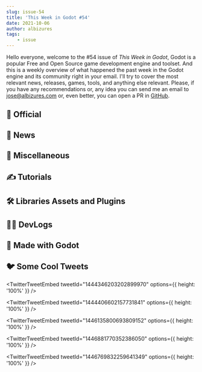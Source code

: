 ```yaml
---
slug: issue-54
title: 'This Week in Godot #54'
date: 2021-10-06
author: albizures
tags:
	- issue
---
```


Hello everyone, welcome to the #54 issue of _This Week in Godot_, Godot is a popular Free and Open Source game development engine and toolset. And this is a weekly overview of what happened the past week in the Godot engine and its community right in your email. I'll try to cover the most relevant news, releases, games, tools, and anything else relevant. Please, if you have any recommendations or, any idea you can send me an email to jose@albizures.com or, even better, you can open a PR in [GitHub](https://github.com/albizures/ThisWeekInGodot).

## 👮 Official

<Card
	author="Godot Engine"
	link="https://godotengine.org/article/dev-snapshot-godot-3-4-beta-6"
	section="Official"
	label="Dev snapshot: Godot 3.4 beta 6"
	description="One step closer to releasing Godot 3.4 with this new beta, which may be the final one before Release Candidate."
	publisher="Godot Engine"
	icon="https://godotengine.org/themes/godotengine/assets/favicon.png"
	cover="https://godotengine.org/storage/app/uploads/public/615/db4/6c2/615db46c275e9053218403.jpg"
	date="2021-10-06T09:00:00.000Z"
/>
<Card
	author="Godot Engine"
	link="https://godotengine.org/article/godot-games-steam-next-fest-oct-2021"
	section="Official"
	label="Godot games in the Steam Next Fest (October 2021)"
	description="As the days passes and the team and contributors work hard to deliver Godot 4.x and Godot 3.4."
	publisher="Godot Engine"
	icon="https://godotengine.org/themes/godotengine/assets/favicon.png"
	cover="https://godotengine.org/storage/app/uploads/public/615/c8d/d24/615c8dd245136034621315.png"
	date="2021-10-05T09:00:00.000Z"
/>

## 📰 News

<Card
	author="hiulit"
	link="https://github.com/hiulit/Unofficial-Godot-Engine-Raspberry-Pi/releases/tag/v1.6.0"
	section="News"
	label="Unofficial Godot Engine binaries for the Raspberry Pi: release v1.6.0"
	description="Added New Godot 3.3.4 binaries."
	publisher="GitHub"
	icon="https://github.com/windows-tile.png"
	cover="https://opengraph.githubassets.com/87ec8ec31b9abb9f8b94bef8ceb80f5b6e4e3c83f9a1c7f1bec0770119c81edf/hiulit/Unofficial-Godot-Engine-Raspberry-Pi/releases/tag/v1.6.0"
	date="2021-10-04T09:00:00.000Z"
/>
<Card
	author="rakugoteam"
	link="https://github.com/rakugoteam/Emojis-For-Godot/releases/tag/1.2"
	section="News"
	label="Emojis for Godot: Release v1.2"
	description=""
	publisher="GitHub"
	icon="https://github.com/windows-tile.png"
	cover="https://opengraph.githubassets.com/2451d9fa362f5adb31a1d23f0278a77a768261116cc29d6dff0fe5385c73c35b/rakugoteam/Emojis-For-Godot/releases/tag/1.2"
	date="2021-10-07T09:00:00.000Z"
/>

<Card
	author="Bakenshake"
	link="https://itch.io/jam/godot-wild-jam-38"
	section="News"
	label="The theme for the 38th Godot Wild Jam is Solarpunk"
	description="Welcome to the Godot Wild Jam which starts the second weekend of every month."
	publisher="itch.io"
	icon="https://itch.io/favicon.ico"
	cover="https://img.itch.zone/aW1nLzcwMjE0MDQucG5n/original/RfgOsw.png"
	date="2021-10-11T04:21:00.000Z"
/>

<Card
	author="Emilio"
	link="https://twitter.com/Coppola_Emilio/status/1446252146740056067"
	section="News"
	label="Dialogic is looking for tester!"
	description="Create dialogs, characters and scenes to display conversations in your Godot games."
	publisher="Twitter"
	icon="https://abs.twimg.com/responsive-web/client-web/icon-ios.b1fc7275.png"
	cover="https://camo.githubusercontent.com/29c3579a8930fe1501ac1caa39ca1d329258773fca244412394f1fdd5cf4da15/68747470733a2f2f636f70706f6c61656d696c696f2e636f6d2f696d616765732f6469616c6f6769632f6469616c6f6769632d6865726f2d312e332e706e673f7631"
	date="2021-10-11T04:21:00.000Z"
/>

## 🤷 Miscellaneous

<Card
	author="itsbreakfast"
	link="https://youtu.be/M7VHgT6HiE4&ab_channel=itsbreakfast"
	section="Miscellaneous"
	label="Reviving a Forgotten Video Game Genre"
	description="a video game genre from the wii/DS era"
	publisher="YouTube"
	icon="https://www.youtube.com/s/desktop/be17f2ce/img/favicon_144x144.png"
	cover="https://i.ytimg.com/vi/M7VHgT6HiE4/maxresdefault.jpg"
	date="2021-10-04T00:00:00.000Z"
/>
<Card
	author="Feniks"
	link="https://store.steampowered.com/curator/41324400-Is-it-made-with-Godot/"
	section="Miscellaneous"
	label="Steam Curator: Is it made with Godot"
	description="Unofficial list of games that are made with Godot Engine"
	publisher="Steam"
	icon="https://store.steampowered.com/favicon.ico"
	cover="https://cdn.cloudflare.steamstatic.com/steamcommunity/public/images/avatars/7b/7b6189d61d7d080c805e5b8aed490290a79aa3d1_full.jpg"
	date="2021-10-08T09:00:00.000Z"
/>
<Card
	author="FinePointCGI"
	link="https://youtu.be/_timNOvSm_U"
	section="Miscellaneous"
	label="Lets Look At | Godot 4 Godot Get Bone Animation!"
	description="Hey Guys, this time we talk about a new feature in Godot 4 bone animation!"
	publisher="YouTube"
	icon="https://www.youtube.com/s/desktop/be17f2ce/img/favicon_144x144.png"
	cover="https://i.ytimg.com/vi/_timNOvSm_U/maxresdefault.jpg"
	date="2021-10-08T00:00:00.000Z"
/>

## ✍️ Tutorials

<Card
	author="AJ08Coder"
	link="https://youtu.be/n5Ttwm2pfn8"
	section="Tutorials"
	label="Create a boss battle in 6 minutes"
	description="Video will show you how to make boss in 5 minutes using the Godot engine."
	publisher="YouTube"
	icon="https://www.youtube.com/s/desktop/be17f2ce/img/favicon_144x144.png"
	cover="https://i.ytimg.com/vi/n5Ttwm2pfn8/maxresdefault.jpg"
	date="2021-10-03T00:00:00.000Z"
/>
<Card
	author="MrEliptik"
	link="https://youtu.be/aBxk-n61SjM"
	section="Tutorials"
	label="Super Easy 2D Destructible Terrain in Godot"
	description="In this video I’m showing you how to create a 2D destructible terrain in Godot, just like in worms!"
	publisher="YouTube"
	icon="https://www.youtube.com/s/desktop/be17f2ce/img/favicon_144x144.png"
	cover="https://i.ytimg.com/vi/aBxk-n61SjM/maxresdefault.jpg"
	date="2021-10-06T00:00:00.000Z"
/>
<Card
	author="KindoSaur Productions"
	link="https://youtu.be/XrR5jibBVxo"
	section="Tutorials"
	label="Godot Tutorial || 2D Tournament Fighter || Godot 3.X"
	description="Hello everybody,Today we go into the basic side of the classic arcade fighter game."
	publisher="YouTube"
	icon="https://www.youtube.com/s/desktop/be17f2ce/img/favicon_144x144.png"
	cover="https://i.ytimg.com/vi/XrR5jibBVxo/maxresdefault.jpg"
	date="2021-09-28T00:00:00.000Z"
/>
<Card
	author="jmbiv"
	link="https://youtu.be/3Lt2TfP8WEw"
	section="Tutorials"
	label="How to Make a 3D Hexagon Grid in Godot (Tutorial)"
	description="Have you ever wanted to make a hexagon grid-based strategy game like Civilization?"
	publisher="YouTube"
	icon="https://www.youtube.com/s/desktop/be17f2ce/img/favicon_144x144.png"
	cover="https://i.ytimg.com/vi/3Lt2TfP8WEw/maxresdefault.jpg"
	date="2021-10-05T00:00:00.000Z"
/>
<Card
	author="samsface"
	link="https://youtu.be/HknLMSH-0BU"
	section="Tutorials"
	label="WTF is a color map in Godot? Implementing dynamic color palettes."
	description=""
	publisher="YouTube"
	icon="https://www.youtube.com/s/desktop/be17f2ce/img/favicon_144x144.png"
	cover="https://i.ytimg.com/vi/HknLMSH-0BU/maxresdefault.jpg"
	date="2021-10-07T00:00:00.000Z"
/>
<Card
	author="Kron"
	link="https://youtu.be/GLGkVae5TU4"
	section="Tutorials"
	label="How to Vibrate a Controller in Godot"
	description="Quite a niche tutorial but here’s how you vibrate a controller using code in Godot."
	publisher="YouTube"
	icon="https://www.youtube.com/s/desktop/be17f2ce/img/favicon_144x144.png"
	cover="https://i.ytimg.com/vi/GLGkVae5TU4/maxresdefault.jpg"
	date="2021-10-02T00:00:00.000Z"
/>
<Card
	author="The Shaggy Dev"
	link="https://youtu.be/EctWI5h1YXg"
	section="Tutorials"
	label="Animating a hardware cursor in Godot - An experiment"
	description="In this video, we’ll take a look an experiment I wanted to run: using the hardware cursor interface in Godot but animating it like a software cursor."
	publisher="YouTube"
	icon="https://www.youtube.com/s/desktop/be17f2ce/img/favicon_144x144.png"
	cover="https://i.ytimg.com/vi/EctWI5h1YXg/maxresdefault.jpg"
	date="2021-10-04T00:00:00.000Z"
/>

## 🛠 Libraries Assets and Plugins

<Card
	author="BThacker"
	link="https://github.com/BThacker/pixel_push_football_godot"
	section="Libraries Assets and Add-ons"
	label="Scripts from the production version of pixel push football (android , ios)"
	description=""
	publisher="GitHub"
	icon="https://github.com/windows-tile.png"
	cover="https://opengraph.githubassets.com/cdda2d93b6b91a94c845ebbb0162e1ae08a1e62cf867f5c085501c052bcab849/BThacker/pixel_push_football_godot"
	date="2021-10-08T09:00:00.000Z"
/>
<Card
	author="hiulit"
	link="https://github.com/hiulit/Godot-3-2D-Fake-Snow-Particles"
	section="Libraries Assets and Add-ons"
	label="Godot 3 2D Fake Snow Particles"
	description="A script to simulate snow particles ❄️."
	publisher="GitHub"
	icon="https://github.com/windows-tile.png"
	cover="https://repository-images.githubusercontent.com/406726687/f4fb37a4-3c4f-41af-b96a-aeca6b27ac1d"
	date="2021-10-06T09:00:00.000Z"
/>
<Card
	author="Strauji"
	link="https://godotengine.org/asset-library/asset/1065"
	section="Libraries Assets and Add-ons"
	label="AreaProber2D"
	description="AreaProber allows you to probe for colliders anywhere in your 2D game's world, no need to set-up an area2d, nor raycasts!"
	publisher="Godot Asset Library"
	icon="https://godotengine.org/themes/godotengine/assets/favicon.png"
	cover="https://i.imgur.com/FGFyOMX.png"
	date="2021-10-08"
/>
<Card
	author="NekotoArts"
	link="https://godotshaders.com/shader/omens-smoke-bomb-from-valorant/"
	section="Libraries Assets and Add-ons"
	label="Omen’s Smoke Bomb from Valorant"
	description="Recreation of Omen’s Smoke Bomb from Valorant in Godot!"
	publisher="Godot Shaders"
	icon="https://godotshaders.com/wp-content/uploads/2021/01/favicon.png"
	cover="http://godotshaders.com/wp-content/uploads/2021/01/cover-5.png"
	date="2021-10-08T16:59:06.000Z"
/>
<Card
	author="kmitt91"
	link="https://godotshaders.com/shader/mesh-terrain-blending/"
	section="Libraries Assets and Add-ons"
	label="mesh-terrain blending"
	description="A basic mesh-terrain blending with triplanar mapping."
	publisher="Godot Shaders"
	icon="https://godotshaders.com/wp-content/uploads/2021/01/favicon.png"
	cover="http://godotshaders.com/wp-content/uploads/2021/01/unknown_2021.10.06-15.28_1.jpg"
	date="2021-10-06T13:43:18.000Z"
/>
<Card
	author="kyperbelt"
	link="https://godotengine.org/asset-library/asset/747"
	section="Libraries Assets and Add-ons"
	label="GDYarn"
	description="A YarnSpinner Gdscript implementation that is able to parse and interpret narrative scripts written in the yarn language."
	publisher="Godot Asset Library"
	icon="https://godotengine.org/themes/godotengine/assets/favicon.png"
	cover="https://raw.githubusercontent.com/kyperbelt/GDYarn/main/images/gdyarnLogo2.png"
	date="2021-10-09"
/>

## 🧑‍💻 DevLogs

<Card
	author="Doc Productions"
	link="https://youtu.be/SS359W55GQc"
	section="DevLogs"
	label="game devlog or whatever - part #4 | Godot"
	description="Some more progress on the game. Cooler push ability, new enemy and more!"
	publisher="YouTube"
	icon="https://www.youtube.com/s/desktop/be17f2ce/img/favicon_144x144.png"
	cover="https://i.ytimg.com/vi/SS359W55GQc/maxresdefault.jpg"
	date="2021-10-04T00:00:00.000Z"
/>
<Card
	author="Vlad Govorov"
	link="https://youtu.be/Srk7NSM_b3w"
	section="DevLogs"
	label="Shoot, Scavange, Repeat - arcade/roguelike combo | Ghost in the Craft | Godot Wild Jam Devlog"
	description="As always, I decided to participate in the jam at the last moment. And in the end it turned out into a crazy, but cool experience for me."
	publisher="YouTube"
	icon="https://www.youtube.com/s/desktop/be17f2ce/img/favicon_144x144.png"
	cover="https://i.ytimg.com/vi/Srk7NSM_b3w/maxresdefault.jpg"
	date="2021-10-03T00:00:00.000Z"
/>
<Card
	author="NeotoonDev"
	link="https://youtu.be/XN8MIjxcKRs"
	section="DevLogs"
	label="Game Juice and Procedural Level | Untitled Roguelike Shooter Devlog #1"
	description="Sure everyone can make a game in just minutes but it takes a lot of time to make the game feel fun and rewarding to play."
	publisher="YouTube"
	icon="https://www.youtube.com/s/desktop/be17f2ce/img/favicon_144x144.png"
	cover="https://i.ytimg.com/vi/XN8MIjxcKRs/maxresdefault.jpg"
	date="2021-10-05T00:00:00.000Z"
/>
<Card
	author="Roadmaps"
	link="https://rakugoteam.github.io/news/devlog/rakugo-3.3-devlog/"
	section="DevLogs"
	label="Rakugo 3.3 Devlog"
	description="Sorry for the long silence on Rakugo. A lot has happened in real life. But also a lot has happened in Rakugo development."
	publisher="Rakugo Project"
	icon="https://rakugoteam.github.io/favicon.ico"
	cover="https://rakugoteam.github.io/assets/rakugo-3.3/rakugo_text_edit.gif"
	date="2021-10-07T00:00:00.000Z"
/>

## 🤖 Made with Godot

<Card
	author="MrFlamey"
	link="https://mrflamey.itch.io/magnet-mechs"
	section="Made with Godot"
	label="Magnet Mechs"
	description="Use a giant bipedal mech to rescue survivors."
	publisher="itch.io"
	icon="https://img.itch.zone/aW1nLzcxMDUxNzAuanBn/32x32%23/WlaPi%2B.jpg"
	cover="https://img.itch.zone/aW1nLzcxMDUxNzAuanBn/original/l9FkpX.jpg"
	date="2021-10-04T11:54:20.232Z"
/>
<Card
	author="Deranged Turtle Games"
	link="https://derangedturtlegames.itch.io/trihard"
	section="Made with Godot"
	label="TriHard"
	description="The result of applying the Pythagorean Theorem to Tetris, then performing a y-axis inversion on the rules."
	publisher="itch.io"
	icon="https://img.itch.zone/aW1nLzU0Mzk3NzIucG5n/32x32%23/e8LIqF.png"
	cover="https://img.itch.zone/aW1nLzcwMzgxMjEucG5n/original/DJmTky.png"
	date="2021-09-17T11:54:21.237Z"
/>
<Card
	author="Veleon"
	link="https://veleon.itch.io/voltaic-disruption"
	section="Made with Godot"
	label="Voltaic Disruption"
	description="A small puzzle platformer set in a dystopian facility undergoing a power outage."
	publisher="itch.io"
	icon="https://img.itch.zone/aW1nLzcxNjM2MDguZ2lm/32x32%23m/VP6C%2Bx.gif"
	cover="https://img.itch.zone/aW1nLzcxNjM2MDguZ2lm/original/fAy77M.gif"
	date="2021-10-09T19:54:22.125Z"
/>
<Card
	author="very hungry programmer"
	link="https://youtu.be/KCbyeep732w"
	section="Made with Godot"
	label="Rive Alpha Demo Launch Trailer"
	description="Rive is an upcoming boss orientated hack and slash game."
	publisher="YouTube"
	icon="https://www.youtube.com/s/desktop/be17f2ce/img/favicon_144x144.png"
	cover="https://i.ytimg.com/vi/KCbyeep732w/maxresdefault.jpg"
	date="2021-10-05T00:00:00.000Z"
/>
<Card
	author="A Bit Awake"
	link="https://store.steampowered.com/app/1219690/Helms_of_Fury/"
	section="Made with Godot"
	label="Helms of Fury"
	description="Helms of Fury is an upcoming action rogue-lite with a focus on collecting abilities and fast combat."
	publisher="Steam"
	icon="https://store.steampowered.com/favicon.ico"
	cover="https://cdn.cloudflare.steamstatic.com/steam/apps/1219690/capsule_616x353.jpg?t=1633745164"
	date="2021-10-05T00:00:00.000Z"
/>
<Card
	author="Wrench Type"
	link="https://youtu.be/7Zll7aP0u40"
	section="Made with Godot"
	label="Puzzles House Demo - Update 0.3.6 Test Gameplay"
	description=""
	publisher="YouTube"
	icon="https://www.youtube.com/s/desktop/be17f2ce/img/favicon_144x144.png"
	cover="https://i.ytimg.com/vi/7Zll7aP0u40/maxresdefault.jpg"
	date="2021-10-08T00:00:00.000Z"
/>
<Card
	author="Maaack"
	link="https://maaack.itch.io/supply-and-demand-simulator"
	section="Made with Godot"
	label="Supply and Demand Simulator"
	description="A simple market simulator."
	publisher="itch.io"
	icon="https://img.itch.zone/aW1nLzU4NDcyMDUucG5n/32x32%23/A5R%2B4P.png"
	cover="https://img.itch.zone/aW1nLzU4NDcyMDUucG5n/original/fkDazi.png"
	date="2021-10-08T11:54:25.416Z"
/>
<Card
	author="Vitorgus"
	link="https://github.com/Vitorgus/Godot-Tween-Interactive-Cheat-Sheet"
	section="Made with Godot"
	label="Godot Tween Interactive Cheat Sheet"
	description="Interactive cheat sheet for Godot’s Tween node easing and transition types"
	publisher="GitHub"
	icon="https://github.com/windows-tile.png"
	cover="https://opengraph.githubassets.com/0a22d91a2f80e756fa4848c70ed722d4a383cc5c318aa4b80c8eb531c47115e6/Vitorgus/Godot-Tween-Interactive-Cheat-Sheet"
	date="2021-10-09T09:00:00.000Z"
/>
<Card
	author="Pintail"
	link="https://pintailgames.itch.io/goblin-golf"
	section="Made with Godot"
	label="Goblin Golf"
	description="A very work-in-progress golf game"
	publisher="itch.io"
	icon="https://img.itch.zone/aW1nLzcxNzM1NjYucG5n/32x32%23/%2FBQiCP.png"
	cover="https://img.itch.zone/aW1nLzcxNzM1NjYucG5n/original/KM9leP.png"
	date="2021-10-10T06:54:27.041Z"
/>
<Card
	author="coldiHD"
	link="https://youtu.be/JGdBg69zB0U"
	section="Made with Godot"
	label="Turn-based RPG made with Godot | Gameplay Teaser"
	description="Watch a new gameplay teaser of my upcoming turn-based RPG “Of Blades & Tails” made with Godot Engine."
	publisher="YouTube"
	icon="https://www.youtube.com/s/desktop/be17f2ce/img/favicon_144x144.png"
	cover="https://i.ytimg.com/vi/JGdBg69zB0U/maxresdefault.jpg"
	date="2021-10-08T00:00:00.000Z"
/>
<Card
	author="Deakcor"
	link="https://store.steampowered.com/app/1762550/PixelOver/"
	section="Made with Godot"
	label="PixelOver on Steam"
	description="PixelOver is a software to transform your arts to pixel arts as best as possible"
	publisher="Steam"
	icon="https://store.steampowered.com/favicon.ico"
	cover="https://cdn.cloudflare.steamstatic.com/steam/apps/1762550/capsule_616x353.jpg?t=1633622965"
	date="2021-10-08T00:00:00.000Z"
/>

## 🐦 Some Cool Tweets

<TwitterTweetEmbed
	tweetId="1444346203202899970"
	options={{ height: '100%' }}
/>

<TwitterTweetEmbed
	tweetId="1444406602157731841"
	options={{ height: '100%' }}
/>

<TwitterTweetEmbed
	tweetId="1446135800693809152"
	options={{ height: '100%' }}
/>

<TwitterTweetEmbed
	tweetId="1446881770352386050"
	options={{ height: '100%' }}
/>

<TwitterTweetEmbed
	tweetId="1446769832259641349"
	options={{ height: '100%' }}
/>
